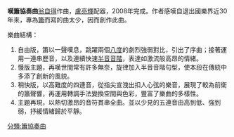 {{unreferenced|time=2012-07-16T13:14:30+00:00}}
'''嘆簫協奏曲'''[[翁自得|翁自得]]作曲，[[盧亮輝|盧亮輝]]配器，2008年完成。作者感嘆自退出國樂界近30年來，專為[[簫|簫]]而寫的曲太少，因而創作此曲。

樂曲結構：
# 自由版，簫以一聲嘆息，跳躍兩個[[八度|八度]]的劇烈強弱對比，引出了序曲；接著運用一連串歷音，以及連續快速[[半音音階|半音音階]]，表達如激流般高昂的情緒。
# 慢版主題，再嘆世間常有許多無奈，旋律加入半音音階句型，使本段在傳統中多添了創新的風貌。
# 稍快版，以高難度的四連音，從指尖宣洩出扣人心弦的樂音，展現了較為前衛的簫聲響，再運用轉調手法變換空間與色彩，豐富了樂曲的多樣性。
# 主題再現，以熱切激昂的音符貫串全曲。並以少見的五連音由高到低、強到弱，抒緩情緒歸於平靜。

{{音樂小作品}}

[[分類:簫協奏曲|分類:簫協奏曲]]